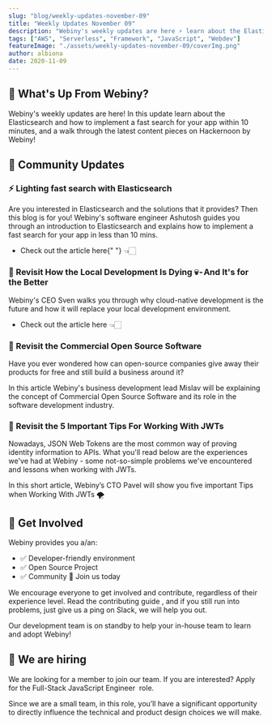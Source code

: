 ```yaml
---
slug: "blog/weekly-updates-november-09"
title: "Weekly Updates November 09"
description: "Webiny's weekly updates are here ⚡ learn about the Elasticsearch, and a walk through the latest content pieces on Hackernoon by Webiny!"
tags: ["AWS", "Serverless", "Framework", "JavaScript", "Webdev"]
featureImage: "./assets/weekly-updates-november-09/coverImg.png"
author: albiona
date: 2020-11-09
---
```


## 👾 What's Up From Webiny?

Webiny's weekly updates are here! In this update learn about the Elasticsearch and how to implement a fast search for your app within 10 minutes, and a walk through the latest content pieces on <ExternalLink href="https://hackernoon.com/u/webiny">Hackernoon</ExternalLink> by Webiny!

## 🙌 Community Updates

### ⚡ Lighting fast search with Elasticsearch

Are you interested in Elasticsearch and the solutions that it provides? Then this blog is for you!
Webiny's software engineer <ExternalLink href="https://twitter.com/BhardwajAshu96">Ashutosh</ExternalLink> guides you through an introduction to Elasticsearch
and explains how to implement a fast search for your app in less than 10 mins.

- <ExternalLink href="https://www.webiny.com/blog/lighting-fast-search-with-elasticsearch?utm_source=Webiny-blog&utm_medium=webiny-blog&utm_campaign=webiny-blog-nov-09&utm_content=webiny-blog-lighting-fast-search-with-elasticsearch&utm_term=W00344">
    Check out the article here{" "}
  </ExternalLink> 👈🏻

### 🐢 Revisit How the Local Development Is Dying 💀 - And It's for the Better

Webiny's CEO <ExternalLink href="https://twitter.com/SvenAlHamad">Sven</ExternalLink> walks you through why cloud-native development is the future and how it will replace your local development environment.

- <ExternalLink href="https://hackernoon.com/how-local-development-is-dying-and-why-its-for-the-better-mp2q3wlx">
    Check out the article here
  </ExternalLink> 👈🏻

### 🍏 Revisit the Commercial Open Source Software

Have you ever wondered how can open-source companies give away their products for free and still build a business around it?

In this <ExternalLink href="https://hackernoon.com/wtf-is-commercial-open-source-software-ep143e5t">article</ExternalLink> Webiny's business development lead <ExternalLink href="https://twitter.com/mislavstreicher">Mislav</ExternalLink> will be explaining the concept of Commercial Open Source Software and its role in the software development industry.

### 🌲 Revisit the 5 Important Tips For Working With JWTs

Nowadays, JSON Web Tokens are the most common way of proving identity information
to APIs. What you'll read below are the experiences we've had at Webiny - some
not-so-simple problems we've encountered and lessons when working with JWTs.

In this short <ExternalLink href="https://hackernoon.com/five-key-learnings-from-working-with-jwts-mr153wgc">article</ExternalLink>, Webiny’s CTO <ExternalLink href="https://twitter.com/paveldenisjuk">Pavel</ExternalLink> will show you five important Tips when Working With JWTs 🌪

## 🤝 Get Involved

Webiny provides you a/an:

- ✅ Developer-friendly environment
- ✅ Open Source Project
- ✅ Community 💛 <ExternalLink href="http://webiny.com/slack?utm_source=Webiny-blog&utm_medium=webiny-blog&utm_campaign=webiny-weekly-blog-nov-2&utm_content=webiny-slack-community&utm_term=W00307">Join us today </ExternalLink>

We encourage everyone to get involved and contribute, regardless of their experience level. Read the <ExternalLink href="https://github.com/webiny/webiny-js/blob/master/docs/CONTRIBUTING.md?utm_source=Webiny-blog&utm_medium=webiny-blog&utm_campaign=webiny-weekly-blog-nov-2&utm_content=webiny-github-contributing-md&utm_term=W00308">contributing guide </ExternalLink>, and if you still run into problems, just give us a ping on <ExternalLink href="http://webiny.com/slack?utm_source=Webiny-blog&utm_medium=webiny-blog&utm_campaign=webiny-weekly-blog-nov-2&utm_content=webiny-slack-community&utm_term=W00307">Slack</ExternalLink>, we will help you out.

Our development team is on standby to help your in-house team to learn and adopt Webiny!

## 🚀 We are hiring

We are looking for a member to join our team. If you are interested? Apply for the <ExternalLink href="https://careers.webiny.com/full-stack-javascript-engineer/en?utm_source=Webiny-blog&utm_medium=webiny-careers-full-stack-eng&utm_campaign=webiny-weekly-updates-oct-12&utm_content=webiny-careers-fullstack-dev&utm_term=W00192">Full-Stack JavaScript Engineer </ExternalLink> role.

Since we are a small team, in this role, you’ll have a significant opportunity to directly influence the technical and product design choices we will make.
